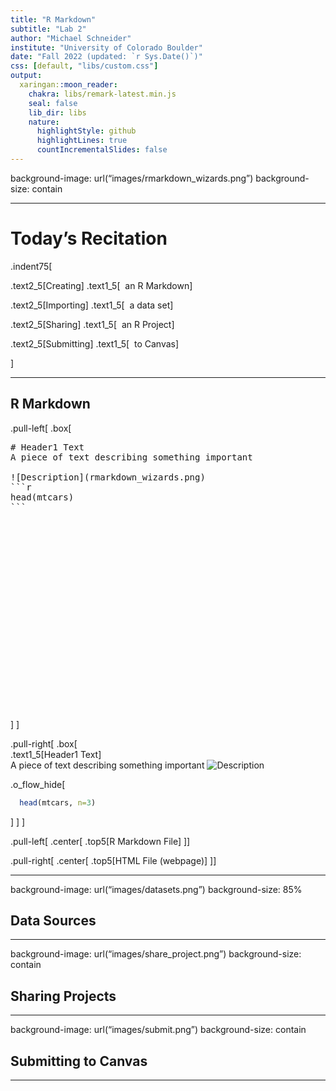 ```yaml
---
title: "R Markdown"
subtitle: "Lab 2"
author: "Michael Schneider"
institute: "University of Colorado Boulder"
date: "Fall 2022 (updated: `r Sys.Date()`)"
css: [default, "libs/custom.css"]
output:
  xaringan::moon_reader:
    chakra: libs/remark-latest.min.js
    seal: false
    lib_dir: libs
    nature:
      highlightStyle: github 
      highlightLines: true
      countIncrementalSlides: false
---
```


background-image: url("images/rmarkdown_wizards.png")
background-size: contain

---

# Today's Recitation

.indent75[

.text2_5[Creating] .text1_5[&nbsp; an R Markdown]

.text2_5[Importing] .text1_5[&nbsp; a data set]

.text2_5[Sharing] .text1_5[&nbsp; an R Project]

.text2_5[Submitting] .text1_5[&nbsp; to Canvas]

]

---

## R Markdown

.pull-left[
  .box[
<pre style="white-space:pre-wrap; height: 429px;">
# Header1 Text  
A piece of text describing something important

![Description](rmarkdown_wizards.png)
```r
head(mtcars)
```

</pre>
  ]
]

.pull-right[
 .box[  
  .text1_5[Header1 Text]  
  A piece of text describing something important
  ![Description](images/rmarkdown_wizards.png)

.o_flow_hide[
```r
  head(mtcars, n=3)
```
  ]
 ]
]

.pull-left[
 .center[
  .top5[R Markdown File]
 ]
]

.pull-right[
 .center[
  .top5[HTML File (webpage)]
 ]
]


---

background-image: url("images/datasets.png")
background-size: 85%

## Data Sources

---

background-image: url("images/share_project.png")
background-size: contain

## Sharing Projects

---

background-image: url("images/submit.png")
background-size: contain

## Submitting to Canvas

--- 

